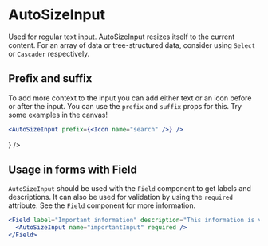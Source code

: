 
# AutoSizeInput

Used for regular text input. AutoSizeInput resizes itself to the current content. For an array of data or tree-structured data, consider using `Select` or `Cascader` respectively.

## Prefix and suffix

To add more context to the input you can add either text or an icon before or after the input. You can use the `prefix` and `suffix` props for this. Try some examples in the canvas!

```jsx
<AutoSizeInput prefix={<Icon name="search" />} />
```

<Preview>
  <AutoSizeInput prefix={<Icon name="search" />} />
</Preview>

## Usage in forms with Field

`AutoSizeInput` should be used with the `Field` component to get labels and descriptions. It can also be used for validation by using the `required` attribute. See the `Field` component for more information.

```jsx
<Field label="Important information" description="This information is very important, so you really need to fill it in">
  <AutoSizeInput name="importantInput" required />
</Field>
```

<Preview>
  <Field
    label="Important information"
    description="This information is very important, so you really need to fill it in"
  >
    <AutoSizeInput name="importantInput" required />
  </Field>
</Preview>
<Props of={AutoSizeInput} />
